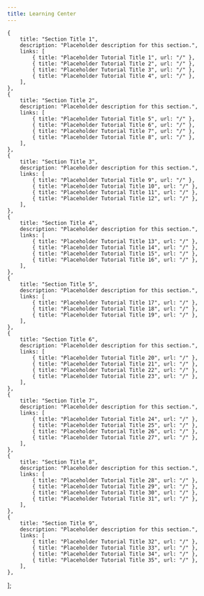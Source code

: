 ```yaml
---
title: Learning Center
---
```



    {
        title: "Section Title 1",
        description: "Placeholder description for this section.",
        links: [
            { title: "Placeholder Tutorial Title 1", url: "/" },
            { title: "Placeholder Tutorial Title 2", url: "/" },
            { title: "Placeholder Tutorial Title 3", url: "/" },
            { title: "Placeholder Tutorial Title 4", url: "/" },
        ],
    },
    {
        title: "Section Title 2",
        description: "Placeholder description for this section.",
        links: [
            { title: "Placeholder Tutorial Title 5", url: "/" },
            { title: "Placeholder Tutorial Title 6", url: "/" },
            { title: "Placeholder Tutorial Title 7", url: "/" },
            { title: "Placeholder Tutorial Title 8", url: "/" },
        ],
    },
    {
        title: "Section Title 3",
        description: "Placeholder description for this section.",
        links: [
            { title: "Placeholder Tutorial Title 9", url: "/" },
            { title: "Placeholder Tutorial Title 10", url: "/" },
            { title: "Placeholder Tutorial Title 11", url: "/" },
            { title: "Placeholder Tutorial Title 12", url: "/" },
        ],
    },
    {
        title: "Section Title 4",
        description: "Placeholder description for this section.",
        links: [
            { title: "Placeholder Tutorial Title 13", url: "/" },
            { title: "Placeholder Tutorial Title 14", url: "/" },
            { title: "Placeholder Tutorial Title 15", url: "/" },
            { title: "Placeholder Tutorial Title 16", url: "/" },
        ],
    },
    {
        title: "Section Title 5",
        description: "Placeholder description for this section.",
        links: [
            { title: "Placeholder Tutorial Title 17", url: "/" },
            { title: "Placeholder Tutorial Title 18", url: "/" },
            { title: "Placeholder Tutorial Title 19", url: "/" },
        ],
    },
    {
        title: "Section Title 6",
        description: "Placeholder description for this section.",
        links: [
            { title: "Placeholder Tutorial Title 20", url: "/" },
            { title: "Placeholder Tutorial Title 21", url: "/" },
            { title: "Placeholder Tutorial Title 22", url: "/" },
            { title: "Placeholder Tutorial Title 23", url: "/" },
        ],
    },
    {
        title: "Section Title 7",
        description: "Placeholder description for this section.",
        links: [
            { title: "Placeholder Tutorial Title 24", url: "/" },
            { title: "Placeholder Tutorial Title 25", url: "/" },
            { title: "Placeholder Tutorial Title 26", url: "/" },
            { title: "Placeholder Tutorial Title 27", url: "/" },
        ],
    },
    {
        title: "Section Title 8",
        description: "Placeholder description for this section.",
        links: [
            { title: "Placeholder Tutorial Title 28", url: "/" },
            { title: "Placeholder Tutorial Title 29", url: "/" },
            { title: "Placeholder Tutorial Title 30", url: "/" },
            { title: "Placeholder Tutorial Title 31", url: "/" },
        ],
    },
    {
        title: "Section Title 9",
        description: "Placeholder description for this section.",
        links: [
            { title: "Placeholder Tutorial Title 32", url: "/" },
            { title: "Placeholder Tutorial Title 33", url: "/" },
            { title: "Placeholder Tutorial Title 34", url: "/" },
            { title: "Placeholder Tutorial Title 35", url: "/" },
        ],
    },
];

<div className="learning-center-container">
    <LearningCenter sections={sections} />
</div>
